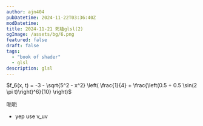 ```yaml
---
author: ajn404
pubDatetime: 2024-11-22T03:36:40Z
modDatetime:
title: 2024-11-21 死磕glsl(2)
ogImage: /assets/bg/6.png
featured: false
draft: false
tags:
  - "book of shader"
  - glsl
description: glsl
---
```



<ShaderTemplateAdd client:load />

$f_6(x, t) = -3 - \sqrt{5^2 - x^2} \left( \frac{1}{4} + \frac{\left(0.5 + 0.5 \sin(2 \pi t)\right)^6}{10} \right)$

<ShaderTemplateAdd
  vertexShader="
    uniform vec2 u_resolution;
    varying vec2 v_uv;
    void main() {
      v_uv = position.xy*5.0;
      gl_Position = vec4(position, 1.0);
    }
  "
  fragmentShader="
    uniform float u_time; // 时间变量 t
    uniform vec2 u_resolution; // 画布分辨率
    varying vec2 v_uv; // 传递的纹理坐标
    float plot (vec2 st, float pct){
  return  smoothstep( pct-0.01, pct, st.y) -
          smoothstep( pct, pct+0.01, st.y);
}
    void main() {
      vec2 st = v_uv;
      float x = v_uv.x;
      float t = u_time;
      float f6 = -3.0 - sqrt(pow(5.0,2.0)-pow(x,2.0))*(1.0/4.0+pow(0.5+0.5*sin(2.0*3.14159265359*t),6.0)/10.0);
      float pct = plot(st,pct.x);
      vec3 color = vec3(f6); 
      color = (1.0 - pct) * color + pct * vec3(1.0, 1.0, 0.688);
      gl_FragColor = vec4(color, 1.0); // 输出颜色
    }
  "
  client:load
/>

呃呃

<ShaderTemplateAdd
  vertexShader="
    uniform vec2 u_resolution;
    varying vec2 v_uv;
    void main() {
      v_uv = position.xy*5.0;
      gl_Position = vec4(position, 1.0);
    }
  "
  fragmentShader="
    #define PI 3.141592653589793238462643383
    uniform float u_time; // 时间变量 t
    uniform vec2 u_resolution; // 画布分辨率
    varying vec2 v_uv; // 传递的纹理坐标
    vec3 colorA = vec3(0.149,0.141,0.912);
    vec3 colorB = vec3(1.000,0.833,0.224);
    float plot (vec2 st, float pct){
  return  smoothstep( pct-0.01, pct, st.y) -
          smoothstep( pct, pct+0.01, st.y);
}
    void main() {
      vec2 st = v_uv;
    vec3 color = vec3(0.0);
    vec3 pct = vec3(st.x);
    pct.r = smoothstep(0.0,1.0, st.x);
    pct.g = sin(st.x*PI);
    pct.b = pow(st.x,0.5);
    color = mix(colorA, colorB, pct);
    color = mix(color,vec3(1.0,0.0,0.0),plot(st,pct.r));
    color = mix(color,vec3(0.0,1.0,0.0),plot(st,pct.g));
    color = mix(color,vec3(0.0,0.0,1.0),plot(st,pct.b));
    gl_FragColor = vec4(color,1.0);
    }
  "
  client:load
/>

- yep use v_uv

<ShaderTemplateAdd
  fragmentShader="
   varying vec2 v_uv;
void main() {
  vec3 color = vec3(v_uv.x, v_uv.y, 0.0);
  gl_FragColor = vec4(color, 1.0);
}
  "
  client:load
/>
